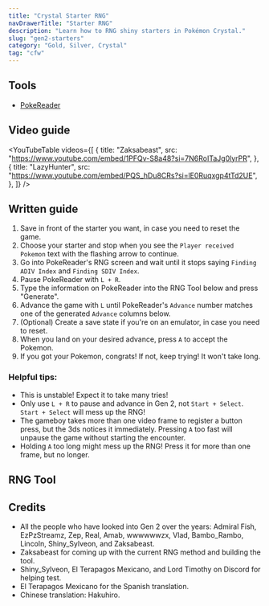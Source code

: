 ```yaml
---
title: "Crystal Starter RNG"
navDrawerTitle: "Starter RNG"
description: "Learn how to RNG shiny starters in Pokémon Crystal."
slug: "gen2-starters"
category: "Gold, Silver, Crystal"
tag: "cfw"
---
```


## Tools

- [PokeReader](/install-pokereader)

## Video guide

<YouTubeTable
  videos={[
    {
      title: "Zaksabeast",
      src: "https://www.youtube.com/embed/1PFQv-S8a48?si=7N6RoITaJg0lyrPR",
    },
    {
      title: "LazyHunter",
      src: "https://www.youtube.com/embed/PQS_hDu8CRs?si=lE0Ruqxgp4tTd2UE",
    },
  ]}
/>

## Written guide

1. Save in front of the starter you want, in case you need to reset the game.
2. Choose your starter and stop when you see the `Player received Pokemon` text with the flashing arrow to continue.
3. Go into PokeReader's RNG screen and wait until it stops saying `Finding ADIV Index` and `Finding SDIV Index`.
4. Pause PokeReader with `L + R`.
5. Type the information on PokeReader into the RNG Tool below and press "Generate".
6. Advance the game with `L` until PokeReader's `Advance` number matches one of the generated `Advance` columns below.
7. (Optional) Create a save state if you're on an emulator, in case you need to reset.
8. When you land on your desired advance, press `A` to accept the Pokemon.
9. If you got your Pokemon, congrats! If not, keep trying! It won't take long.

### Helpful tips:

- This is unstable! Expect it to take many tries!
- Only use `L + R` to pause and advance in Gen 2, not `Start + Select`. `Start + Select` will mess up the RNG!
- The gameboy takes more than one video frame to register a button press, but the 3ds notices it immediately. Pressing `A` too fast will unpause the game without starting the encounter.
- Holding `A` too long might mess up the RNG! Press it for more than one frame, but no longer.

## RNG Tool

<Gen2PokemonRng type="starter" />

## Credits

- All the people who have looked into Gen 2 over the years: Admiral Fish, EzPzStreamz, Zep, Real, Amab, wwwwwwzx, Vlad, Bambo_Rambo, Lincoln, Shiny_Sylveon, and Zaksabeast.
- Zaksabeast for coming up with the current RNG method and building the tool.
- Shiny_Sylveon, El Terapagos Mexicano, and Lord Timothy on Discord for helping test.
- El Terapagos Mexicano for the Spanish translation.
- Chinese translation: Hakuhiro.
